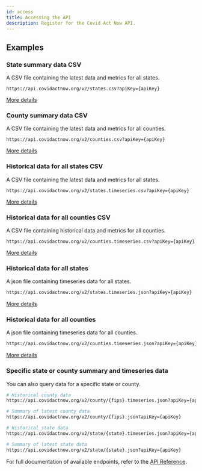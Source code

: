 ```yaml
---
id: access
title: Accessing the API
description: Register for the Covid Act Now API.
---
```


<SignupForm />


## Examples

### State summary data CSV

A CSV file containing the latest data and metrics for all states.

```
https://api.covidactnow.org/v2/states.csv?apiKey={apiKey}
```

[More details](/api#tag/State-Data/paths/~1states.csv?apiKey={apiKey}/get)

### County summary data CSV

A CSV file containing the latest data and metrics for all counties.

```
https://api.covidactnow.org/v2/counties.csv?apiKey={apiKey}
```

[More details](/api#tag/County-Data/paths/~1counties.csv?apiKey={apiKey}/get)

### Historical data for all states CSV

A CSV file containing the latest data and metrics for all states.

```
https://api.covidactnow.org/v2/states.timeseries.csv?apiKey={apiKey}
```

[More details](/api#tag/State-Data/paths/~1states.timeseries.csv?apiKey={apiKey}/get)

### Historical data for all counties CSV

A CSV file containing historical data and metrics for all counties.

```
https://api.covidactnow.org/v2/counties.timeseries.csv?apiKey={apiKey}
```

[More details](/api#tag/County-Data/paths/~1counties.timeseries.csv?apiKey={apiKey}/get)

### Historical data for all states

A json file containing timeseries data for all states.

```bash
https://api.covidactnow.org/v2/states.timeseries.json?apiKey={apiKey}
```

[More details](/api#tag/State-Data/paths/~1states.timeseries.json?apiKey={apiKey}/get)

### Historical data for all counties

A json file containing timeseries data for all counties.

```bash
https://api.covidactnow.org/v2/counties.timeseries.json?apiKey={apiKey}
```

[More details](/api#tag/County-Data/paths/~1counties.timeseries.json?apiKey={apiKey}/get)


### Specific state or county summary and timeseries data

You can also query data for a specific state or county.

```bash
# Historical county data
https://api.covidactnow.org/v2/county/{fips}.timeseries.json?apiKey={apiKey}

# Summary of latest county data
https://api.covidactnow.org/v2/county/{fips}.json?apiKey={apiKey}

# Historical state data
https://api.covidactnow.org/v2/state/{state}.timeseries.json?apiKey={apiKey}

# Summary of latest state data
https://api.covidactnow.org/v2/state/{state}.json?apiKey={apiKey}
```


For full documentation of available endpoints, refer to the [API Reference](/api).